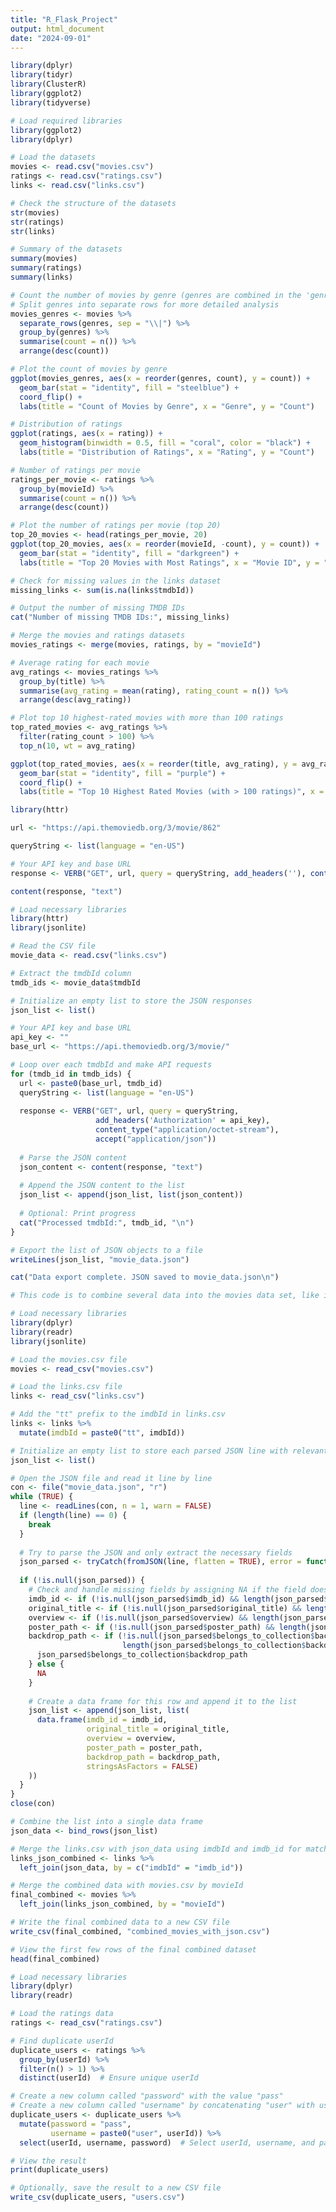 ```yaml
---
title: "R_Flask_Project"
output: html_document
date: "2024-09-01"
---
```


```r
library(dplyr)
library(tidyr)
library(ClusterR)
library(ggplot2)
library(tidyverse)
```

```r
# Load required libraries
library(ggplot2)
library(dplyr)

# Load the datasets
movies <- read.csv("movies.csv")
ratings <- read.csv("ratings.csv")
links <- read.csv("links.csv")

# Check the structure of the datasets
str(movies)
str(ratings)
str(links)

# Summary of the datasets
summary(movies)
summary(ratings)
summary(links)

# Count the number of movies by genre (genres are combined in the 'genres' column)
# Split genres into separate rows for more detailed analysis
movies_genres <- movies %>%
  separate_rows(genres, sep = "\\|") %>%
  group_by(genres) %>%
  summarise(count = n()) %>%
  arrange(desc(count))

# Plot the count of movies by genre
ggplot(movies_genres, aes(x = reorder(genres, count), y = count)) +
  geom_bar(stat = "identity", fill = "steelblue") +
  coord_flip() +
  labs(title = "Count of Movies by Genre", x = "Genre", y = "Count")

# Distribution of ratings
ggplot(ratings, aes(x = rating)) +
  geom_histogram(binwidth = 0.5, fill = "coral", color = "black") +
  labs(title = "Distribution of Ratings", x = "Rating", y = "Count")

# Number of ratings per movie
ratings_per_movie <- ratings %>%
  group_by(movieId) %>%
  summarise(count = n()) %>%
  arrange(desc(count))

# Plot the number of ratings per movie (top 20)
top_20_movies <- head(ratings_per_movie, 20)
ggplot(top_20_movies, aes(x = reorder(movieId, -count), y = count)) +
  geom_bar(stat = "identity", fill = "darkgreen") +
  labs(title = "Top 20 Movies with Most Ratings", x = "Movie ID", y = "Number of Ratings")

# Check for missing values in the links dataset
missing_links <- sum(is.na(links$tmdbId))

# Output the number of missing TMDB IDs
cat("Number of missing TMDB IDs:", missing_links)

# Merge the movies and ratings datasets
movies_ratings <- merge(movies, ratings, by = "movieId")

# Average rating for each movie
avg_ratings <- movies_ratings %>%
  group_by(title) %>%
  summarise(avg_rating = mean(rating), rating_count = n()) %>%
  arrange(desc(avg_rating))

# Plot top 10 highest-rated movies with more than 100 ratings
top_rated_movies <- avg_ratings %>%
  filter(rating_count > 100) %>%
  top_n(10, wt = avg_rating)

ggplot(top_rated_movies, aes(x = reorder(title, avg_rating), y = avg_rating)) +
  geom_bar(stat = "identity", fill = "purple") +
  coord_flip() +
  labs(title = "Top 10 Highest Rated Movies (with > 100 ratings)", x = "Movie Title", y = "Average Rating")
```

```r
library(httr)

url <- "https://api.themoviedb.org/3/movie/862"

queryString <- list(language = "en-US")

# Your API key and base URL
response <- VERB("GET", url, query = queryString, add_headers(''), content_type("application/octet-stream"), accept("application/json"))

content(response, "text")
```

```r
# Load necessary libraries
library(httr)
library(jsonlite)

# Read the CSV file
movie_data <- read.csv("links.csv")

# Extract the tmdbId column
tmdb_ids <- movie_data$tmdbId

# Initialize an empty list to store the JSON responses
json_list <- list()

# Your API key and base URL
api_key <- ""
base_url <- "https://api.themoviedb.org/3/movie/"

# Loop over each tmdbId and make API requests
for (tmdb_id in tmdb_ids) {
  url <- paste0(base_url, tmdb_id)
  queryString <- list(language = "en-US")
  
  response <- VERB("GET", url, query = queryString, 
                   add_headers('Authorization' = api_key),
                   content_type("application/octet-stream"), 
                   accept("application/json"))
  
  # Parse the JSON content
  json_content <- content(response, "text")
  
  # Append the JSON content to the list
  json_list <- append(json_list, list(json_content))
  
  # Optional: Print progress
  cat("Processed tmdbId:", tmdb_id, "\n")
}

# Export the list of JSON objects to a file
writeLines(json_list, "movie_data.json")

cat("Data export complete. JSON saved to movie_data.json\n")
```

```r
# This code is to combine several data into the movies data set, like imdb_id, original_title, overview, poster_path, backdrop_path and many more

# Load necessary libraries
library(dplyr)
library(readr)
library(jsonlite)

# Load the movies.csv file
movies <- read_csv("movies.csv")

# Load the links.csv file
links <- read_csv("links.csv")

# Add the "tt" prefix to the imdbId in links.csv
links <- links %>%
  mutate(imdbId = paste0("tt", imdbId))

# Initialize an empty list to store each parsed JSON line with relevant columns
json_list <- list()

# Open the JSON file and read it line by line
con <- file("movie_data.json", "r")
while (TRUE) {
  line <- readLines(con, n = 1, warn = FALSE)
  if (length(line) == 0) {
    break
  }
  
  # Try to parse the JSON and only extract the necessary fields
  json_parsed <- tryCatch(fromJSON(line, flatten = TRUE), error = function(e) NULL)
  
  if (!is.null(json_parsed)) {
    # Check and handle missing fields by assigning NA if the field doesn't exist or is empty
    imdb_id <- if (!is.null(json_parsed$imdb_id) && length(json_parsed$imdb_id) > 0) json_parsed$imdb_id else NA
    original_title <- if (!is.null(json_parsed$original_title) && length(json_parsed$original_title) > 0) json_parsed$original_title else NA
    overview <- if (!is.null(json_parsed$overview) && length(json_parsed$overview) > 0) json_parsed$overview else NA
    poster_path <- if (!is.null(json_parsed$poster_path) && length(json_parsed$poster_path) > 0) json_parsed$poster_path else NA
    backdrop_path <- if (!is.null(json_parsed$belongs_to_collection$backdrop_path) && 
                         length(json_parsed$belongs_to_collection$backdrop_path) > 0) {
      json_parsed$belongs_to_collection$backdrop_path
    } else {
      NA
    }
    
    # Create a data frame for this row and append it to the list
    json_list <- append(json_list, list(
      data.frame(imdb_id = imdb_id,
                 original_title = original_title,
                 overview = overview,
                 poster_path = poster_path,
                 backdrop_path = backdrop_path,
                 stringsAsFactors = FALSE)
    ))
  }
}
close(con)

# Combine the list into a single data frame
json_data <- bind_rows(json_list)

# Merge the links.csv with json_data using imdbId and imdb_id for matching
links_json_combined <- links %>%
  left_join(json_data, by = c("imdbId" = "imdb_id"))

# Merge the combined data with movies.csv by movieId
final_combined <- movies %>%
  left_join(links_json_combined, by = "movieId")

# Write the final combined data to a new CSV file
write_csv(final_combined, "combined_movies_with_json.csv")

# View the first few rows of the final combined dataset
head(final_combined)
```

```r
# Load necessary libraries
library(dplyr)
library(readr)

# Load the ratings data
ratings <- read_csv("ratings.csv")

# Find duplicate userId
duplicate_users <- ratings %>%
  group_by(userId) %>%
  filter(n() > 1) %>%
  distinct(userId)  # Ensure unique userId

# Create a new column called "password" with the value "pass"
# Create a new column called "username" by concatenating "user" with userId
duplicate_users <- duplicate_users %>%
  mutate(password = "pass", 
         username = paste0("user", userId)) %>%
  select(userId, username, password)  # Select userId, username, and password columns

# View the result
print(duplicate_users)

# Optionally, save the result to a new CSV file
write_csv(duplicate_users, "users.csv")
```